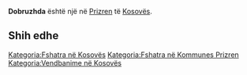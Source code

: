 {{Fshat në 
 | Emri                = Dobruzhda
 | EmriAlt                = 
 | NAME_SHORT_FORM=      
 | NAME_GENERIC=      
 | NAME_SORT_NAME_RO=      DOBRUZHDA
 | FULL_NAME_RO = Dobruzhda
 | FULL_NAME_ND_RO=Dobruzhda
 | SORT_NAME_RG=DOBRUZHDA
 | FULL_NAME_RG=Dobruzhda
 | FULL_NAME_ND_RG=Dobruzhda
 | SRP_NAME_SHORT_FORM=      
 | SRP_NAME_GENERIC=      
 | SRP_NAME_SORT_NAME_RO=      
 | SRP_FULL_NAME_RO = 
 | SRP_FULL_NAME_ND_RO=
 | SRP_SORT_NAME_RG=
 | SRP_FULL_NAME_RG=
 | SRP_FULL_NAME_ND_RG=
 | Emri (Rasa dhanore) = 
 | Figura              = 
 | Shteti              = Kosovo
 | Komuna              = Prizren
 | Kodi postar         = 
 | Sipërfaqja          = 

 | Popullsia           = 

 | Regj. i popullsisë  = 
 | Dend. e popullsisë  = 
 | Faqja zyrtare       = 
 <!--- Koordinatat ----> 
 | Gjerësia            = 42.180833
 | Gjatësia            = 20.590278
 | Lartësia            = 
}}
'''Dobruzhda''' është një [[]] në [[Prizren]] të [[Kosovës]].

<!-- == Gjeografia == -->
<!-- == Historia == -->
<!-- == Demografia == -->
== Shih edhe ==
{{Komuna Prizren}}
{{Kosovo-Administrata-Cung}}

[[Kategoria:Fshatra në Kosovës]]
[[Kategoria:Fshatra në Kommunes Prizren]]
[[Kategoria:Vendbanime në Kosovës]]